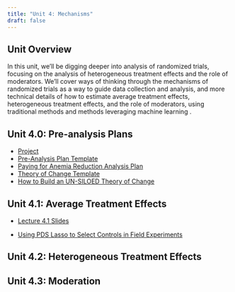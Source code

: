 ```yaml
---
title: "Unit 4: Mechanisms"
draft: false
---
```


## Unit Overview

In this unit, we'll be digging deeper into analysis of randomized trials, focusing on the analysis of heterogeneous treatment effects and the role of moderators. We'll cover ways of thinking through the mechanisms of randomized trials as a way to guide data collection and analysis, and more technical details of how to estimate average treatment effects, heterogeneous treatment effects, and the role of moderators, using traditional methods and methods leveraging machine learning .

## Unit 4.0: Pre-analysis Plans

- [Project](project.qmd)
- [Pre-Analysis Plan Template](Resources/Pre-AnalysisPlanTemplate.qmd)
- [Paying for Anemia Reduction Analysis Plan](https://www.socialscienceregistry.org/trials/1469)
- [Theory of Change Template](https://app.mural.co/t/digitalhealtheconlab8807/m/digitalhealtheconlab8807/1631664414562/d69f1bdcb404ff329601238e4b95383e9b667aff?sender=uef946b18ad7445100afd8329)
- [How to Build an UN-SILOED Theory of Change](https://www.youtube.com/watch?v=pWutrZwzP18)


## Unit 4.1: Average Treatment Effects


- [Lecture 4.1 Slides](/unit-4/lec-4-1-slides.qmd)

- [Using PDS Lasso to Select Controls in Field Experiments](https://blogs.worldbank.org/en/impactevaluations/using-pds-lasso-to-select-controls-in-field-experiments)



## Unit 4.2: Heterogeneous Treatment Effects


## Unit 4.3: Moderation



